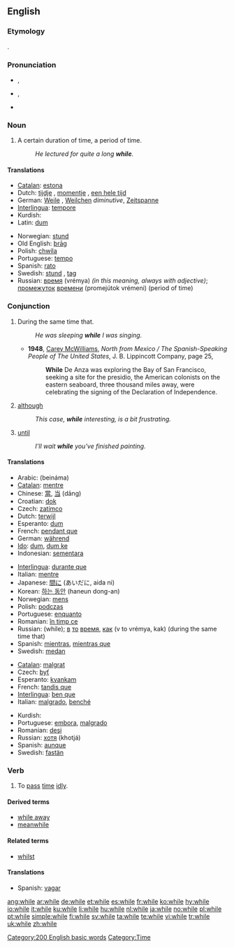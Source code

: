 ==English==

{{rank|people|still|just|143|while|again|also|away}}

===Etymology===
{{etyl|ang}} {{term|hwil|hwīl|lang=ang}}.

===Pronunciation===
* {{a|UK}} {{IPA|/ʍaɪl/}}, {{SAMPA|/WaIl/}}
* {{a|US}} {{IPA|/waɪl/}}, {{SAMPA|/waIl/}}
* {{audio|en-us-while.ogg|Audio (US)}}
*: {{rhymes|aɪl}}

===Noun===
{{en-noun|-}}

# A certain duration of time, a period of time.
#: ''He lectured for quite a long '''while'''.''

====Translations====
{{trans-top|a certain duration of time, a period of time}}
* [[Catalan]]: [[estona]] {{f}}
* Dutch: [[tijdje]] {{n}}, [[momentje]] {{n}}, [[een hele tijd]] {{m}}
* German: [[Weile]] {{f}}, [[Weilchen]] {{n}} ''diminutive'', [[Zeitspanne]] {{f}}
* [[Interlingua]]: [[tempore]]
* Kurdish: {{KUchar|[[ماوه‌]]}}
* Latin: [[dum]]
{{trans-mid}}
* Norwegian: [[stund]] {{m}}
* Old English: [[þrag|þrāg]] {{f}}
* Polish: [[chwila]] {{f}}
* Portuguese: [[tempo]] {{m}}
* Spanish: [[rato]] {{m}}
* Swedish: [[stund]] {{c}}, [[tag]] {{n}}
* Russian: [[время]] (vre&#769;mya) {{f}} ''(in this meaning, always with adjective)''; [[промежуток]] {{m}} [[время|времени]] (promeju&#769;tok vre&#769;meni) (period of time)
{{trans-bottom}}

===Conjunction===
{{wikipedia}}
{{en-conj}}

# During the same time that.
#: ''He was sleeping '''while''' I was singing.''
#* '''1948''', [[w:Carey McWilliams (journalist)|Carey McWilliams]], ''North from Mexico / The Spanish-Speaking People of The United States'', J. B. Lippincott Company, page 25,
#*: '''While''' De Anza was exploring the Bay of San Francisco, seeking a site for the presidio, the American colonists on the eastern seaboard, three thousand miles away, were celebrating the signing of the Declaration of Independence.
# [[although]]
#: ''This case, '''while''' interesting, is a bit frustrating.''
# {{context|in|_|Northern English dialect}} [[until]]
#: ''I'll wait '''while''' you've finished painting.''

====Translations====
{{trans-top|during the same time that}}
* Arabic: {{Arab|[[بينما]]}} (beináma)
* [[Catalan]]: [[mentre]]
* Chinese: [[當]], [[当]] (dāng)
* Croatian: [[dok]]
* Czech: [[zatímco]]
* Dutch: [[terwijl]]
* Esperanto: [[dum]]
* French: [[pendant que]]
* German: [[während]]
* [[Ido]]: [[dum]], [[dum ke]]
* Indonesian: [[sementara]]
{{trans-mid}}
* [[Interlingua]]: [[durante que]]
* Italian: [[mentre]]
* Japanese: [[間に]] (あいだに, aida ni)
* Korean: [[하는 동안]] (haneun dong-an)
* Norwegian: [[mens]]
* Polish: [[podczas]]
* Portuguese: [[enquanto]]
* Romanian: [[în timp ce]]
* Russian: {{t|ru|пока|tr=poká}} (while); [[в#Russian|в]] [[тот#Russian|то]] [[время]], [[как#Russian|как]] (v to vrémya, kak) (during the same time that)
* Spanish: [[mientras]], [[mientras que]]
* Swedish: [[medan]]
{{trans-bottom}}

{{trans-top|although}}
* [[Catalan]]: [[malgrat]]
* Czech: [[byť]]
* Esperanto: [[kvankam]]
* French: [[tandis que]]
* [[Interlingua]]: [[ben que]]
* Italian: [[malgrado]], [[benché]]
{{trans-mid}}
* Kurdish: {{KUchar|[[ئه‌گه‌رچی]]}}
* Portuguese: [[embora]], [[malgrado]]
* Romanian: [[deşi]]
* Russian: [[хотя]] (khotjá)
* Spanish: [[aunque]]
* Swedish: [[fastän]]
{{trans-bottom}}

===Verb===
{{en-verb|whil|es}}

# To [[pass]] [[time]] [[idly]].

====Derived terms====
* [[while away]]
* [[meanwhile]]

====Related terms====
* [[whilst]]

====Translations====
{{trans-top|to pass time idly}}
* Spanish: [[vagar]]
{{trans-mid}}
{{trans-bottom}}

[[Category:200 English basic words]]
[[Category:Time]]

[[ang:while]]
[[ar:while]]
[[de:while]]
[[et:while]]
[[es:while]]
[[fr:while]]
[[ko:while]]
[[hy:while]]
[[io:while]]
[[it:while]]
[[ku:while]]
[[li:while]]
[[hu:while]]
[[nl:while]]
[[ja:while]]
[[no:while]]
[[pl:while]]
[[pt:while]]
[[simple:while]]
[[fi:while]]
[[sv:while]]
[[ta:while]]
[[te:while]]
[[vi:while]]
[[tr:while]]
[[uk:while]]
[[zh:while]]